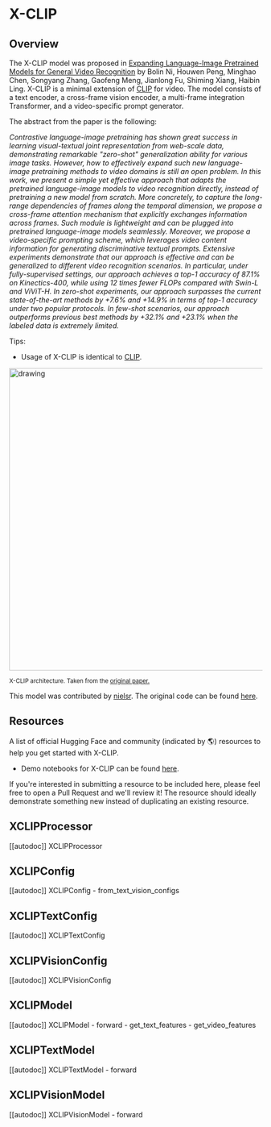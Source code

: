 <!--Copyright 2022 The HuggingFace Team. All rights reserved.

Licensed under the Apache License, Version 2.0 (the "License"); you may not use this file except in compliance with
the License. You may obtain a copy of the License at

http://www.apache.org/licenses/LICENSE-2.0

Unless required by applicable law or agreed to in writing, software distributed under the License is distributed on
an "AS IS" BASIS, WITHOUT WARRANTIES OR CONDITIONS OF ANY KIND, either express or implied. See the License for the
specific language governing permissions and limitations under the License.
-->

# X-CLIP

## Overview

The X-CLIP model was proposed in [Expanding Language-Image Pretrained Models for General Video Recognition](https://arxiv.org/abs/2208.02816) by Bolin Ni, Houwen Peng, Minghao Chen, Songyang Zhang, Gaofeng Meng, Jianlong Fu, Shiming Xiang, Haibin Ling.
X-CLIP is a minimal extension of [CLIP](clip) for video. The model consists of a text encoder, a cross-frame vision encoder, a multi-frame integration Transformer, and a video-specific prompt generator.

The abstract from the paper is the following:

*Contrastive language-image pretraining has shown great success in learning visual-textual joint representation from web-scale data, demonstrating remarkable "zero-shot" generalization ability for various image tasks. However, how to effectively expand such new language-image pretraining methods to video domains is still an open problem. In this work, we present a simple yet effective approach that adapts the pretrained language-image models to video recognition directly, instead of pretraining a new model from scratch. More concretely, to capture the long-range dependencies of frames along the temporal dimension, we propose a cross-frame attention mechanism that explicitly exchanges information across frames. Such module is lightweight and can be plugged into pretrained language-image models seamlessly. Moreover, we propose a video-specific prompting scheme, which leverages video content information for generating discriminative textual prompts. Extensive experiments demonstrate that our approach is effective and can be generalized to different video recognition scenarios. In particular, under fully-supervised settings, our approach achieves a top-1 accuracy of 87.1% on Kinectics-400, while using 12 times fewer FLOPs compared with Swin-L and ViViT-H. In zero-shot experiments, our approach surpasses the current state-of-the-art methods by +7.6% and +14.9% in terms of top-1 accuracy under two popular protocols. In few-shot scenarios, our approach outperforms previous best methods by +32.1% and +23.1% when the labeled data is extremely limited.*

Tips:

- Usage of X-CLIP is identical to [CLIP](clip).

<img src="https://huggingface.co/datasets/huggingface/documentation-images/resolve/main/transformers/model_doc/xclip_architecture.png"
alt="drawing" width="600"/>

<small> X-CLIP architecture. Taken from the <a href="https://arxiv.org/abs/2208.02816">original paper.</a> </small>

This model was contributed by [nielsr](https://huggingface.co/nielsr).
The original code can be found [here](https://github.com/microsoft/VideoX/tree/master/X-CLIP).

## Resources

A list of official Hugging Face and community (indicated by 🌎) resources to help you get started with X-CLIP.

- Demo notebooks for X-CLIP can be found [here](https://github.com/NielsRogge/Transformers-Tutorials/tree/master/X-CLIP).

If you're interested in submitting a resource to be included here, please feel free to open a Pull Request and we'll review it! The resource should ideally demonstrate something new instead of duplicating an existing resource.

## XCLIPProcessor

[[autodoc]] XCLIPProcessor

## XCLIPConfig

[[autodoc]] XCLIPConfig
    - from_text_vision_configs

## XCLIPTextConfig

[[autodoc]] XCLIPTextConfig

## XCLIPVisionConfig

[[autodoc]] XCLIPVisionConfig

## XCLIPModel

[[autodoc]] XCLIPModel
    - forward
    - get_text_features
    - get_video_features

## XCLIPTextModel

[[autodoc]] XCLIPTextModel
    - forward

## XCLIPVisionModel

[[autodoc]] XCLIPVisionModel
    - forward
